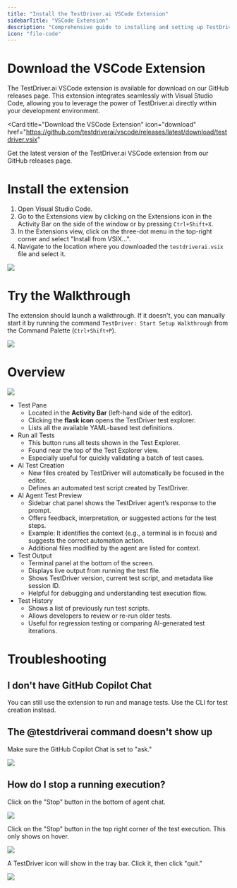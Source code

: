 ```yaml
---
title: "Install the TestDriver.ai VSCode Extension"
sidebarTitle: "VSCode Extension"
description: "Comprehensive guide to installing and setting up TestDriver.ai for VSCode"
icon: "file-code"
---
```


# Download the VSCode Extension

The TestDriver.ai VSCode extension is available for download on our GitHub releases page. This extension integrates seamlessly with Visual Studio Code, allowing you to leverage the power of TestDriver.ai directly within your development environment.

<Card
  title="Download the VSCode Extension"
  icon="download"
  href="https://github.com/testdriverai/vscode/releases/latest/download/testdriver.vsix"
>
  Get the latest version of the TestDriver.ai VSCode extension from our GitHub releases page. 
</Card>

# Install the extension

1. Open Visual Studio Code.
2. Go to the Extensions view by clicking on the Extensions icon in the Activity Bar on the side of the window or by pressing `Ctrl+Shift+X`.
3. In the Extensions view, click on the three-dot menu in the top-right corner and select "Install from VSIX...".
4. Navigate to the location where you downloaded the `testdriverai.vsix` file and select it.

![](/images/content/vscode-install.png)

# Try the Walkthrough

The extension should launch a walkthrough. If it doesn't, you can manually start it by running the command `TestDriver: Start Setup Walkthrough` from the Command Palette (`Ctrl+Shift+P`).

![](/images/content/vscode-walkthrough.png)

# Overview

![](/images/content/vscode-overview.png)

- Test Pane
  - Located in the **Activity Bar** (left-hand side of the editor).
  - Clicking the **flask icon** opens the TestDriver test explorer.
  - Lists all the available YAML-based test definitions.
- Run all Tests
  - This button runs all tests shown in the Test Explorer.
  - Found near the top of the Test Explorer view.
  - Especially useful for quickly validating a batch of test cases.
- AI Test Creation
  - New files created by TestDriver will automatically be focused in the editor.
  - Defines an automated test script created by TestDriver.
- AI Agent Test Preview
  - Sidebar chat panel shows the TestDriver agent’s response to the prompt.
  - Offers feedback, interpretation, or suggested actions for the test steps.
  - Example: It identifies the context (e.g., a terminal is in focus) and suggests the correct automation action.
  - Additional files modified by the agent are listed for context.
- Test Output
  - Terminal panel at the bottom of the screen.
  - Displays live output from running the test file.
  - Shows TestDriver version, current test script, and metadata like session ID.
  - Helpful for debugging and understanding test execution flow.
- Test History
  - Shows a list of previously run test scripts.
  - Allows developers to review or re-run older tests.
  - Useful for regression testing or comparing AI-generated test iterations.

# Troubleshooting

## I don't have GitHub Copilot Chat

You can still use the extension to run and manage tests. Use the CLI for test creation instead.

## The @testdriverai command doesn't show up

Make sure the GitHub Copilot Chat is set to "ask."

![](/images/content/vscode-ask.png)

## How do I stop a running execution?

Click on the "Stop" button in the bottom of agent chat.

![](/images/content/vscode-stop-chat.png)

Click on the "Stop" button in the top right corner of the test execution. This only shows on hover.

![](/images/content/vscode-stop-test.png)

A TestDriver icon will show in the tray bar. Click it, then click "quit."

![](/images/content/vscode-stop-quit.png)
